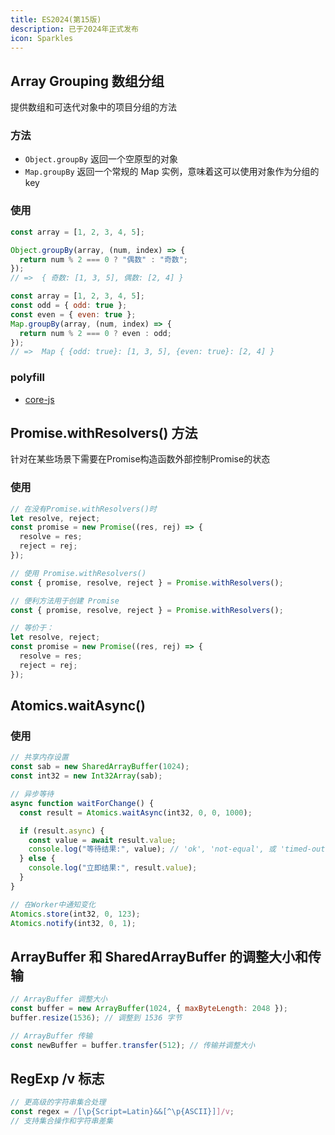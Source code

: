 ```yaml
---
title: ES2024(第15版)
description: 已于2024年正式发布
icon: Sparkles
---
```


## Array Grouping 数组分组

提供数组和可迭代对象中的项目分组的方法

### 方法

- `Object.groupBy` 返回一个空原型的对象
- `Map.groupBy` 返回一个常规的 Map 实例，意味着这可以使用对象作为分组的key

### 使用

```js tab="Object.groupBy"
const array = [1, 2, 3, 4, 5];

Object.groupBy(array, (num, index) => {
  return num % 2 === 0 ? "偶数" : "奇数";
});
// =>  { 奇数: [1, 3, 5], 偶数: [2, 4] }
```

```js tab="Map.groupBy"
const array = [1, 2, 3, 4, 5];
const odd = { odd: true };
const even = { even: true };
Map.groupBy(array, (num, index) => {
  return num % 2 === 0 ? even : odd;
});
// =>  Map { {odd: true}: [1, 3, 5], {even: true}: [2, 4] }
```

### polyfill

- [core-js](https://github.com/zloirock/core-js#array-grouping)

## Promise.withResolvers() 方法

针对在某些场景下需要在Promise构造函数外部控制Promise的状态

### 使用

```js tab="ES2024之前"
// 在没有Promise.withResolvers()时
let resolve, reject;
const promise = new Promise((res, rej) => {
  resolve = res;
  reject = rej;
});
```

```js tab="ES2024"
// 使用 Promise.withResolvers()
const { promise, resolve, reject } = Promise.withResolvers();
```

```js
// 便利方法用于创建 Promise
const { promise, resolve, reject } = Promise.withResolvers();

// 等价于：
let resolve, reject;
const promise = new Promise((res, rej) => {
  resolve = res;
  reject = rej;
});
```

## Atomics.waitAsync()

### 使用

```js
// 共享内存设置
const sab = new SharedArrayBuffer(1024);
const int32 = new Int32Array(sab);

// 异步等待
async function waitForChange() {
  const result = Atomics.waitAsync(int32, 0, 0, 1000);

  if (result.async) {
    const value = await result.value;
    console.log("等待结果:", value); // 'ok', 'not-equal', 或 'timed-out'
  } else {
    console.log("立即结果:", result.value);
  }
}

// 在Worker中通知变化
Atomics.store(int32, 0, 123);
Atomics.notify(int32, 0, 1);
```

## ArrayBuffer 和 SharedArrayBuffer 的调整大小和传输

```js
// ArrayBuffer 调整大小
const buffer = new ArrayBuffer(1024, { maxByteLength: 2048 });
buffer.resize(1536); // 调整到 1536 字节

// ArrayBuffer 传输
const newBuffer = buffer.transfer(512); // 传输并调整大小
```

## RegExp /v 标志

```js
// 更高级的字符串集合处理
const regex = /[\p{Script=Latin}&&[^\p{ASCII}]]/v;
// 支持集合操作和字符串差集
```

